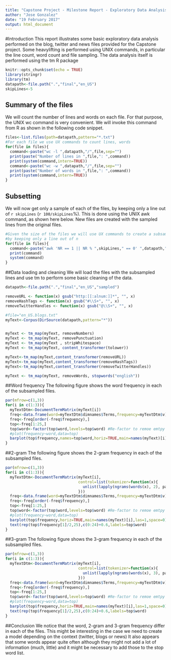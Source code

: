 ```yaml
---
title: "Capstone Project - Milestone Report - Exploratory Data Analysis"
author: "Jose Gonzalez"
date: "19 February 2017"
output: html_document
---
```

#Introduction
This report illustrates some basic exploratory data analysis performed on the blog, twitter and news files provided for the Capstone project.
Some heavylifting is performed using UNIX commands, in particular the line count, word count and file sampling.
The data analysis itself is performed using the tm R package

```r
knitr::opts_chunk$set(echo = TRUE)
library(stringr)
library(tm)
datapath<-file.path(".","final","en_US")
skipLines<-5
```

## Summary of the files
We will count the number of lines and words on each file. For that purpose, the UNIX wc command is very convenient. We will invoke this command from R as shown in the following code snippet.

```r
files<-list.files(path=datapath,pattern="*.txt")
#For each file we use UX commands to count lines, words
for(file in files){
  command<-paste("wc -l ",datapath,"/",file,sep="")
  print(paste("Number of lines in ",file,": ",command))
  print(system(command,intern=TRUE))
  command<-paste("wc -w ",datapath,"/",file,sep="")
  print(paste("Number of words in ",file,": ",command))
  print(system(command,intern=TRUE))
}
```

## Subsetting
We will now get only a sample of each of the files, by keeping only a line out of `r skipLines` (`r 100/skipLines`%). This is done using the UNIX awk command, as shown here below. New files are created with the sampled lines from the original files.

```r

#Given the size of the files we will use UX commands to create a subsample of the file
#by keeping only a line out of n
for(file in files){
  command<-paste("awk 'NR == 1 || NR % ",skipLines," == 0' ",datapath,"/",file," >",datapath,"/sampled/",file,sep="")
  print(command)
  system(command)
}

```


##Data loading and cleaning
We will load the files with the subsampled lines and use tm to perform some basic cleaning of the data.
```r
datapath<-file.path(".","final","en_US","sampled")

removeURL <- function(x) gsub("http:[[:alnum:]]*", "", x)
removeHashTags <- function(x) gsub("#\\S+", "", x)
removeTwitterHandles <- function(x) gsub("@\\S+", "", x)

#file="en_US.blogs.txt"
myText<-Corpus(DirSource(datapath,pattern="*"))


myText <- tm_map(myText, removeNumbers)
myText <- tm_map(myText, removePunctuation)
myText <- tm_map(myText , stripWhitespace)
myText <- tm_map(myText, content_transformer(tolower))

myText<-tm_map(myText,content_transformer(removeURL))
myText<-tm_map(myText,content_transformer(removeHashTags))
myText<-tm_map(myText,content_transformer(removeTwitterHandles))

myText <- tm_map(myText, removeWords, stopwords("english")) 
```


##Word frequency
The following figure shows the word frequency in each of the subsampled files.
```r
par(mfrow=c(1,3))
for(i in c(1:3)){
  myTextDtm<-DocumentTermMatrix(myText[i])
  freq<-data.frame(word=myTextDtm$dimnames$Terms,frequency=myTextDtm$v)
  freq<-freq[order(-freq$frequency),]
  top<-freq[1:25,]
  top$word<-factor(top$word,levels=top$word) #Re-factor to remoe emtpy levels and keep order in x-axis
  #plot(frequency~word,data=top)
  barplot(top$frequency,names=top$word,horiz=TRUE,main=names(myText)[i],las=1)
}
```

##2-gram
The following figure shows the 2-gram frequency in each of the subsampled files. 
```r
par(mfrow=c(1,3))
for(i in c(1:3)){
  myTextDtm<-DocumentTermMatrix(myText[i],
                                control=list(tokenizer=function(x){
                                  unlist(lapply(ngrams(words(x), 2), paste, collapse = " "), use.names = FALSE)
                                }))
  freq<-data.frame(word=myTextDtm$dimnames$Terms,frequency=myTextDtm$v)
  freq<-freq[order(-freq$frequency),]
  top<-freq[1:25,]
  top$word<-factor(top$word,levels=top$word) #Re-factor to remoe emtpy levels and keep order in x-axis
  #plot(frequency~word,data=top)
  barplot(top$frequency,horiz=TRUE,main=names(myText)[i],las=1,space=0)
  text(rep(top$frequency[1]/2,25),c(0:24)+0.6,labels=top$word)
}
```

##3-gram
The following figure shows the 3-gram frequency in each of the subsampled files. 
```r
par(mfrow=c(1,3))
for(i in c(1:3)){
  myTextDtm<-DocumentTermMatrix(myText[i],
                                control=list(tokenizer=function(x){
                                  unlist(lapply(ngrams(words(x), 3), paste, collapse = " "), use.names = FALSE)
                                }))
  freq<-data.frame(word=myTextDtm$dimnames$Terms,frequency=myTextDtm$v)
  freq<-freq[order(-freq$frequency),]
  top<-freq[1:25,]
  top$word<-factor(top$word,levels=top$word) #Re-factor to remoe emtpy levels and keep order in x-axis
  #plot(frequency~word,data=top)
  barplot(top$frequency,horiz=TRUE,main=names(myText)[i],las=1,space=0)
  text(rep(top$frequency[1]/2,25),c(0:24)+0.6,labels=top$word)
}
```

##Conclusion
We notice that the word, 2-gram and 3-gram frequency differ in each of the files. This might be interesting in the case we need to create a model depending on the context (twitter, blogs or news)
It also appears that some words appear quite often although they might not add a lot of information (much, little) and it might be necessary to add those to the stop word list.